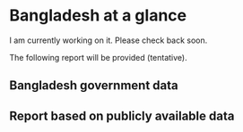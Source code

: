 
# Bangladesh at a glance {#bangladesh}

I am currently working on it. Please check back soon. 

The following report will be provided (tentative).

## Bangladesh government data

## Report based on publicly available data

